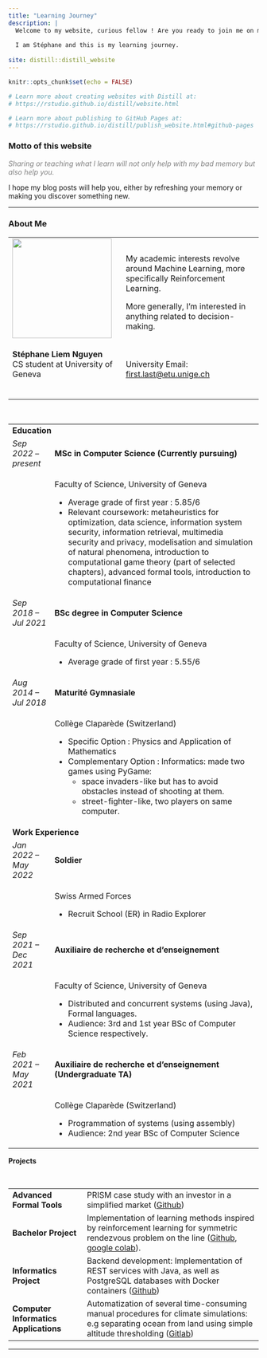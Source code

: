 ```yaml
---
title: "Learning Journey"
description: |
  Welcome to my website, curious fellow ! Are you ready to join me on my journey ?
  
  I am Stéphane and this is my learning journey.
   
site: distill::distill_website
---
```


```r
knitr::opts_chunk$set(echo = FALSE)

# Learn more about creating websites with Distill at:
# https://rstudio.github.io/distill/website.html

# Learn more about publishing to GitHub Pages at:
# https://rstudio.github.io/distill/publish_website.html#github-pages

```

### Motto of this website

<span style="color:gray">*Sharing or teaching what I learn will not only help with my bad memory but also help you.*</span>
   
I hope my blog posts will help you, either by refreshing your memory or making you discover something new.

---

### About Me

<!---  <img src="images/profile.jpeg" alt="Profile Picture" class="profile-picture"> --->

<table>
<tr>
<td>
<img align="left" src="images/profile-circle.png" width="200">
</td>
<td>
My academic interests revolve around Machine Learning, more specifically Reinforcement Learning.

More generally, I'm interested in anything related to decision-making.
</td>
</tr>
<tr>
<td>
<p class="small">
**Stéphane Liem Nguyen**<br>
CS student at University of Geneva<br>
<!---Email--->
  <a href="mailto:stephane13ste@gmail.com" target="_blank" rel="noopener noreferrer"><i class="fa fa-envelope" aria-hidden="true"></i></a>&nbsp;
<!---Linkedin--->
  <a href="https://www.linkedin.com/in/stéphane-liem-nguyen/" target="_blank" rel="noopener noreferrer"><i class="fa fa-linkedin"></i></a>&nbsp;
<!---GitHub--->
  <a href="https://github.com/Zenchiyu/" target="_blank" rel="noopener noreferrer"><i class="fab fa-github"></i></a>&nbsp;
<!---ResearchGate--->
  <a href="https://www.researchgate.net/profile/Stephane_Nguyen?ev=hdr_xprf&_tp=eyJjb250ZXh0Ijp7InBhZ2UiOiJfZGlyZWN0In19" target="_blank" rel="noopener noreferrer"><i class="fa-brands fa-researchgate"></i></a>&nbsp;
</p>
</td>
<td>
University Email: <a href="mailto:stephane.nguyen@etu.unige.ch">first.last@etu.unige.ch</a>
</td>
</tr>
</table>


<!--- CV --->
<table>
<tr>
<td colspan="2">**Education**</td>
<tr>
<td>
*Sep 2022 – present*</td>&emsp;<td>**MSc in Computer Science (Currently pursuing)**</td>
</tr>
<tr>
<td></td>
<td>Faculty of Science, University of Geneva

<p class="small">
- Average grade of first year : 5.85/6
- Relevant coursework: metaheuristics for optimization, data science, information system
security, information retrieval, multimedia security and privacy, modelisation and simulation of natural phenomena, introduction to computational game theory (part of selected
chapters), advanced formal tools, introduction to computational finance</p></td>
</tr>

<tr>
<td>
*Sep 2018 – Jul 2021*</td>&emsp;<td>**BSc degree in Computer Science**</td>
</tr>
<tr>
<td></td>
<td>Faculty of Science, University of Geneva

<p class="small">
- Average grade of first year : 5.55/6
</p></td>
</tr>


<tr>
<td>
*Aug 2014 – Jul 2018*</td>&emsp;<td>**Maturité Gymnasiale**</td>
</tr>
<tr>
<td></td>
<td>Collège Claparède (Switzerland)

<p class="small">
<ul>
<li>Specific Option : Physics and Application of Mathematics</li>
<li>Complementary Option : Informatics: made two games using PyGame:
  <ul>
  <li>space invaders-like but has to avoid obstacles instead of shooting at them.</li>
  <li>street-fighter-like, two players on same computer.</li>
  </ul>
</li>
</ul>
</p></td>
</tr>

<!--- -------------------------------------- --->
<tr>
<td colspan="2">**Work Experience**</td>
</tr>
<tr>
<td>
*Jan 2022 – May 2022*</td>&emsp;<td>**Soldier**</td>
</tr>
<tr>
<td></td>
<td>Swiss Armed Forces

<p class="small">
- Recruit School (ER) in Radio Explorer</p></td>
</tr>

<tr>
<td>
*Sep 2021 – Dec 2021*</td>&emsp;<td>**Auxiliaire de recherche et d’enseignement**</td>
</tr>
<tr>
<td></td>
<td>Faculty of Science, University of Geneva

<p class="small">
-  Distributed and concurrent systems (using Java), Formal languages.
- Audience: 3rd and 1st year BSc of Computer Science respectively.
</p></td>
</tr>


<tr>
<td>
*Feb 2021 – May 2021*</td>&emsp;<td>**Auxiliaire de recherche et d’enseignement (Undergraduate TA)**</td>
</tr>
<tr>
<td></td>
<td>Collège Claparède (Switzerland)

<p class="small">
- Programmation of systems (using assembly)
- Audience: 2nd year BSc of Computer Science
</p></td>
</tr>
</table>

<!--- -------------------------------------- --->
**Projects**

<table>
<tr>
<td>
**Advanced Formal Tools**</td>&emsp;<td>PRISM case study with an investor in a simplified market (<a href="https://github.com/Zenchiyu/advanced-formal-tools" target="_blank" rel="noopener noreferrer">Github</a>)</td>

<tr>
<td>
**Bachelor Project**</td>&emsp;<td>Implementation of learning methods inspired by reinforcement learning for symmetric rendezvous problem on the line (<a href="https://github.com/Zenchiyu/bachelor-project" target="_blank" rel="noopener noreferrer">Github</a>, <a href="https://colab.research.google.com/drive/1PQ_DDKtybPYOu60aEphWkZo64BNJOjAH#scrollTo=3oHNhsAj_vgA" target="_blank" rel="noopener noreferrer"> google colab</a>).</td>

<tr>
<td>
**Informatics Project**</td>&emsp;<td>Backend development: Implementation of REST services with Java, as well as PostgreSQL databases with Docker containers (<a href="https://github.com/Zenchiyu/pinfo-moviet" target="_blank" rel="noopener noreferrer">Github</a>)</td>

<!--- https://github.com/Zenchiyu/gym_tic_tac_toe --->

<tr>
<td>
**Computer Informatics Applications**</td>&emsp;<td>Automatization of several time-consuming manual procedures for climate simulations: e.g
separating ocean from land using simple altitude thresholding (<a href="https://gitlab.com/mit_gcm/project" target="_blank" rel="noopener noreferrer">Gitlab</a>)</td>
</tr>
</table>
---